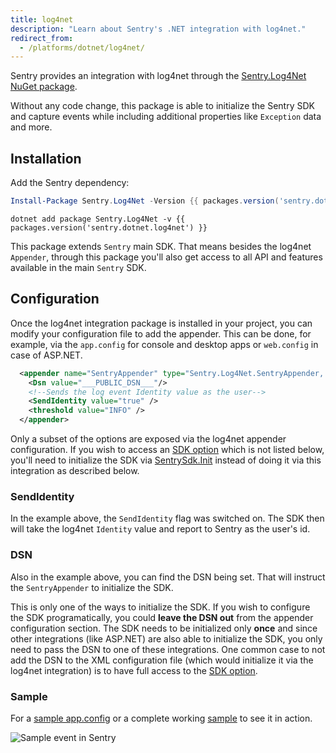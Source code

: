 ```yaml
---
title: log4net
description: "Learn about Sentry's .NET integration with log4net."
redirect_from:
  - /platforms/dotnet/log4net/
---
```


Sentry provides an integration with log4net through the [Sentry.Log4Net NuGet package](https://www.nuget.org/packages/Sentry.Log4Net).

Without any code change, this package is able to initialize the Sentry SDK and capture events while including additional properties like `Exception` data and more.

## Installation

Add the Sentry dependency:

```powershell {tabTitle:Package Manager}
Install-Package Sentry.Log4Net -Version {{ packages.version('sentry.dotnet.log4net') }}
```

```shell {tabTitle:.NET Core CLI}
dotnet add package Sentry.Log4Net -v {{ packages.version('sentry.dotnet.log4net') }}
```

This package extends `Sentry` main SDK. That means besides the log4net `Appender`, through this package you'll also get access to all API and features available in the main `Sentry` SDK.

## Configuration

Once the log4net integration package is installed in your project, you can modify your configuration file to add the appender.
This can be done, for example, via the `app.config` for console and desktop apps or `web.config` in case of ASP.NET.

```xml {filename:app.config}
  <appender name="SentryAppender" type="Sentry.Log4Net.SentryAppender, Sentry.Log4Net">
    <Dsn value="___PUBLIC_DSN___"/>
    <!--Sends the log event Identity value as the user-->
    <SendIdentity value="true" />
    <threshold value="INFO" />
  </appender>
```

<Note>

Only a subset of the options are exposed via the log4net appender configuration. If you wish to access an [SDK option](/platforms/dotnet/configuration/options/) which is not listed below, you'll need to initialize the SDK via [SentrySdk.Init](https://docs.sentry.io/platforms/dotnet/) instead of doing it via this integration as described below.

</Note>

### SendIdentity

In the example above, the `SendIdentity` flag was switched on. The SDK then will take the log4net `Identity` value and report to Sentry as the user's id.

### DSN

Also in the example above, you can find the DSN being set. That will instruct the `SentryAppender` to initialize the SDK.

This is only one of the ways to initialize the SDK. If you wish to configure the SDK programatically, you could **leave the DSN out** from the appender configuration section. The SDK needs to be initialized only **once** and since other integrations (like ASP.NET) are also able to initialize the SDK, you only need to pass the DSN to one of these integrations.
One common case to not add the DSN to the XML configuration file (which would initialize it via the log4net integration) is to have full access to the [SDK option](/platforms/dotnet/guides/log4net/configuration/options/).

### Sample

For a [sample app.config](https://github.com/getsentry/sentry-dotnet/blob/main/samples/Sentry.Samples.Log4Net/app.config) or a complete working [sample](https://github.com/getsentry/sentry-dotnet/tree/main/samples/Sentry.Samples.Log4Net) to see it in action.

![Sample event in Sentry](log4net-sample.gif)
